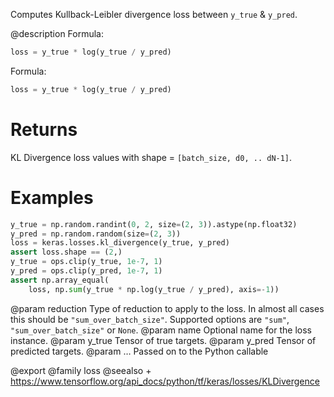 Computes Kullback-Leibler divergence loss between `y_true` & `y_pred`.

@description
Formula:

```python
loss = y_true * log(y_true / y_pred)
```
Formula:

```python
loss = y_true * log(y_true / y_pred)
```

# Returns
KL Divergence loss values with shape = `[batch_size, d0, .. dN-1]`.

# Examples
```python
y_true = np.random.randint(0, 2, size=(2, 3)).astype(np.float32)
y_pred = np.random.random(size=(2, 3))
loss = keras.losses.kl_divergence(y_true, y_pred)
assert loss.shape == (2,)
y_true = ops.clip(y_true, 1e-7, 1)
y_pred = ops.clip(y_pred, 1e-7, 1)
assert np.array_equal(
    loss, np.sum(y_true * np.log(y_true / y_pred), axis=-1))
```

@param reduction Type of reduction to apply to the loss. In almost all cases
    this should be `"sum_over_batch_size"`.
    Supported options are `"sum"`, `"sum_over_batch_size"` or `None`.
@param name Optional name for the loss instance.
@param y_true Tensor of true targets.
@param y_pred Tensor of predicted targets.
@param ... Passed on to the Python callable

@export
@family loss
@seealso
+ <https://www.tensorflow.org/api_docs/python/tf/keras/losses/KLDivergence>
